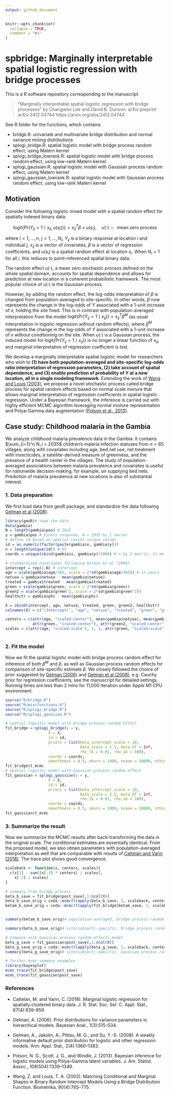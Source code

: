 ```yaml
---
output: github_document
---
```


<!-- README.md is generated from README.Rmd. Please edit that file -->

```r
knitr::opts_chunk$set(
  collapse = TRUE,
  comment = "#>"
)
```

# spbridge: Marginally interpretable spatial logistic regression with bridge processes

This is a R software repository corresponding to the manuscript

> "Marginally interpretable spatial logistic regression with bridge processes" by Changwoo Lee and David B. Dunson. arXiv preprint arXiv:2412.04744  https://arxiv.org/abs/2412.04744

See R folder for the functions, which contains 

- bridge.R: univariate and multivariate bridge distribution and normal variance mixing distributions
- splogi_bridge.R: spatial logistic model with bridge process random effect, using Matern kernel
- splogi_bridge_lowrank.R: spatial logistic model with bridge process random effect, using low-rank Matern kernel
- splogi_gaussian.R: spatial logistic model with Gaussian process random effect, using Matern kernel
- splogi_gaussian_lowrank.R: spatial logistic model with Gaussian process random effect, using low-rank Matern kernel

<!-- badges: start -->
<!-- badges: end -->

## Motivation

 Consider the following logistic mixed model with a spatial random effect for spatially indexed binary data:
 
$$
\mathrm{logit}\{\mathrm{Pr}(Y_{ij} = 1 \mid x_{ij}, u(s_i))\} = x_{ij}^T\beta + u(s_i), \quad u(\cdot)\sim \text{ mean zero process}
$$

where $i=1,\dots,n$, $j=1,\dots,N_i$, $Y_{ij}$ is a binary response at location $i$ and individual $j$, $x_{ij}$ is a vector of covariates, $\beta$ is a vector of regression coefficients, and $u(s_i)$ is a spatial random effect at location $s_i$. When $N_i=1$ for all $i$, this reduces to point-referenced spatial binary data.

The random effect $u(\cdot)$, a mean zero stochastic process defined on the whole spatial domain, accounts for spatial dependence and allows for prediction at new location in a coherent probabilistic framework. The most popular choice of $u(\cdot)$ is the Gaussian process.

However, by adding the random effect, the log-odds interpretation of $\beta$ is changed from population-averaged to site-specific. In other words, $\beta$ now represents the change in the log-odds of $Y$ associated with a 1-unit increase of $x$, holding the site fixed. This is in contrast with population-averaged interpretation from the model $\mathrm{logit}\{\mathrm{Pr}(Y_{ij} = 1 \mid x_{ij})\} = x_{ij}^T\beta^M$ (as usual interpretation in logistic regression without random effects), where $\beta^M$ represents the change in the log-odds of $Y$ associated with a 1-unit increase of $x$ without conditioning on the site. When $u(\cdot)$ is a Gaussian process, the induced model for $\mathrm{logit}\{\mathrm{Pr}(Y_{ij} = 1 \mid x_{ij})\}$ is no longer a linear function of $x_{ij}$, and marginal interpretation of regression coefficient is lost.

We develop a marginally interpretable spatial logistic model for researchers who wish to **(1) have both population-averaged and site-specific log-odds ratio interpretation of regression parameters, (2) take account of spatial dependence, and (3) enable prediction of probability of $Y$ at a new location, all in a single modeling framework**.
Extending the work of [Wang and Louis (2003)](#references), we propose a novel stochastic process called bridge process for spatial random effects based on normal scale mixture that allows marginal interpretation of regression coefficients in spatial logistic regression. Under a Bayesian framework, the inference is carried out with highly efficient MCMC algorithm leveraging normal mixture representation and Polya-Gamma data augmentation [(Polson et al., 2013)](#references).


## Case study: Childhood malaria in the Gambia

We analyze childhood malaria prevalence data in the Gambia. 
It contains $\sum_{i=1}^n N_i = 2035$ children's malaria infection statuses from $n=65$ villages, along with covariates including age, bed net use, net treatment with insecticides, a satellite-derived measure of greenness, and the presence of a health center in the villages. The study of population-averaged associations between malaria prevalence and covariates is useful for nationwide decision-making; for example, on supplying bed nets. Prediction of malaria prevalence at new locations is also of substantial interest.

### 1. Data preparation

We first load data from geoR package, and standardize the data following [Gelman et al (2008)](#references).

```r
library(geoR)# read the data 
data(gambia)
N = length(gambia$pos) # 2035
y = gambia$pos # binary response, N = 2035 by 1 vector
# define id based on spatial coords unique values
id = as.numeric(factor(paste(gambia$x, gambia$y))) 
n = length(unique(id)) # 65
coords = unique(cbind(gambia$x, gambia$y)/1000) # n by 2 matrix, in km

# standardized covariates following Gelman et al (2008)
intercept = rep(1,N) # intercept
age = scale(gambia$age/365, scale = 2*sd(gambia$age/365)) # in years
netuse = gambia$netuse - mean(gambia$netuse)
treated = gambia$treated - mean(gambia$treated)
green = scale(gambia$green, scale = 2*sd(gambia$green))
green2 = scale(gambia$green^2, scale = 2*sd(gambia$green^2))
healthctr = gambia$phc - mean(gambia$phc)

X = cbind(intercept, age, netuse, treated, green, green2, healthctr)
colnames(X) = c("(Intercept)", "age", "netuse", "treated", "green", "green2", "healthctr")

centers = c(attr(age, "scaled:center"), mean(gambia$netuse), mean(gambia$treated), 
            attr(green, "scaled:center"), attr(green2, "scaled:center"), mean(gambia$phc))
scales = c(attr(age, "scaled:scale"), 1, 1, attr(green, "scaled:scale"), attr(green2, "scaled:scale"), 1)
  
```


### 2. Fit the model

Now we fit the spatial logistic model with bridge process random effect for inference of both $\beta^M$ and $\beta$, as well as Gaussian process random effects for comparison of site-specific estimate $\beta$. We closely followed the choice of prior suggested by [Gelman (2006)](#references) and [Gelman et al (2008)](#references), e.g. Cauchy prior for regression coefficients; see the manuscript for detailed settings. Running times are less than 2 mins for 11,000 iteration under Apple M1 CPU environment.

```r
source("R/bridge.R")
source("R/miscfunctions.R")
source("R/splogi_bridge.R")
source("R/splogi_gaussian.R")
```

```r
# spatial logistic model with bridge process random effect
fit_bridge = splogi_bridge(y = y,
                   X = X,
                   id = id,
                   priors = list(beta_intercept_scale = 10,
                                 beta_scale = 2.5, beta_df = Inf, 
                                 rho_lb = 0.01, rho_ub = 100),
                   coords = coords,
                   smoothness = 0.5, nburn = 1000, nsave = 10000, nthin = 1)
fit_bridge$t_mcmc
# spatial logistic model with Gaussian process random effect
fit_gaussian = splogi_gaussian(y = y,
                   X = X,
                   id = id,
                   priors = list(beta_intercept_scale = 10,
                                 beta_scale = 2.5, beta_df = Inf, 
                                 rho_lb = 0.01, rho_ub = 100),
                   coords = coords,
                   smoothness = 0.5, nburn = 1000, nsave = 10000, nthin = 1)
fit_gaussian$t_mcmc

```


### 3. Summarize the result

Now we summarize the MCMC results after back-transforming the data in the original scale. The conditional estimates are essentially identical. From the proposed model, we also obtain parameters with population-averaged interpretation as well that are comparable with results of [Cattelan and Varin (2018)](#references). The trace plot shows good convergence. 

```r
scaleback <- function(x, centers, scales){
  c(x[1] - sum((x[-1] * centers) / scales),
    x[-1] / scales)
}

# summary from bridge process
beta_b_save = fit_bridge$post_save[,1:ncol(X)]
beta_b_save_orig = coda::mcmc(t(apply(beta_b_save, 1, scaleback, centers, scales)))
betam_b_save_orig = coda::mcmc(t(apply(fit_bridge$betam_save, 1, scaleback, centers, scales)))


summary(betam_b_save_orig)# population-averaged, bridge process random effect

summary(beta_b_save_orig)# site(subject)-specific, bridge process random effect 

# Compare with Gaussian process random effects model
beta_g_save = fit_gaussian$post_save[,1:ncol(X)]
beta_g_save_orig = coda::mcmc(t(apply(beta_g_save, 1, scaleback, centers, scales)))
summary(beta_g_save_orig)# site(subject)-specific, Gaussian process random effect
```

```r
# further mcmc summary examples
library(bayesplot)
mcmc_trace(fit_bridge$post_save)
mcmc_trace(fit_gaussian$post_save)
```



### References

- Cattelan, M. and Varin, C. (2018). Marginal logistic regression for spatially clustered binary
data. J. R. Stat. Soc. Ser. C. Appl. Stat., 67(4):939–959

- Gelman, A. (2006). Prior distributions for variance parameters in hierarchical models. Bayesian Anal., 1(3):515–534.

- Gelman, A., Jakulin, A., Pittau, M. G., and Su, Y.-S. (2008). A weakly informative default prior
distribution for logistic and other regression models. Ann. Appl. Stat., 2(4):1360–1383.

- Polson, N. G., Scott, J. G., and Windle, J. (2013). Bayesian inference for logistic models using
Pólya–Gamma latent variables. J. Am. Statist. Assoc., 108(504):1339–1349.

- Wang, Z. and Louis, T. A. (2003). Matching Conditional and Marginal Shapes in Binary Random
Intercept Models Using a Bridge Distribution Function. Biometrika, 90(4):765–775.
